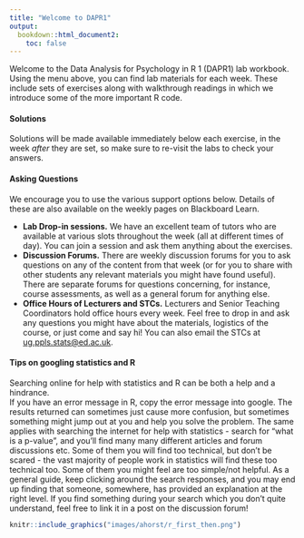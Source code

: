 ```yaml
---
title: "Welcome to DAPR1"
output: 
  bookdown::html_document2:
    toc: false
---
```


Welcome to the Data Analysis for Psychology in R 1 (DAPR1) lab workbook. Using the menu above, you can find lab materials for each week. These include sets of exercises along with walkthrough readings in which we introduce some of the more important R code.  
 
#### Solutions   
Solutions will be made available immediately below each exercise, in the week *after* they are set, so make sure to re-visit the labs to check your answers.  
  
#### Asking Questions  
We encourage you to use the various support options below. Details of these are also available on the weekly pages on Blackboard Learn. 

+ **Lab Drop-in sessions.** We have an excellent team of tutors who are available at various slots throughout the week (all at different times of day). You can join a session and ask them anything about the exercises. 
+ **Discussion Forums.** There are weekly discussion forums for you to ask questions on any of the content from that week (or for you to share with other students any relevant materials you might have found useful). There are separate forums for questions concerning, for instance, course assessments, as well as a general forum for anything else. 
+ **Office Hours of Lecturers and STCs.** Lecturers and Senior Teaching Coordinators hold office hours every week. Feel free to drop in and ask any questions you might have about the materials, logistics of the course, or just come and say hi! You can also email the STCs at [ug.ppls.stats@ed.ac.uk](mailto:ug.ppls.stats@ed.ac.uk).  

#### Tips on googling statistics and R

Searching online for help with statistics and R can be both a help and a hindrance.  
If you have an error message in R, copy the error message into google. The results returned can sometimes just cause more confusion, but sometimes something might jump out at you and help you solve the problem. The same applies with searching the internet for help with statistics - search for "what is a p-value", and you'll find many many different articles and forum discussions etc. Some of them you will find too technical, but don't be scared - the vast majority of people work in statistics will find these too technical too. Some of them you might feel are too simple/not helpful. As a general guide, keep clicking around the search responses, and you may end up finding that someone, somewhere, has provided an explanation at the right level. If you find something during your search which you don't quite understand, feel free to link it in a post on the discussion forum!  

```r
knitr::include_graphics("images/ahorst/r_first_then.png")
```


